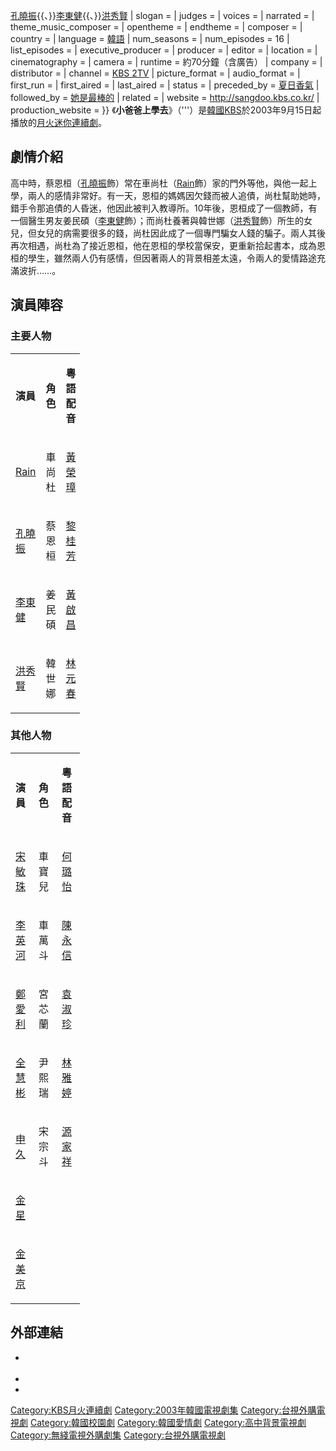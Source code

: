 {{Infobox Television
| show_name            = 小爸爸上學去
| original_name        = {{lang|ko|상두야 학교가자}}
| image                = [[File:SangDoo_Lets_Go_To_School.jpg|250px]]
| caption              = 
| show_name_2          = 
| genre                = 
| format               = 
| creator              = 
| developer            = 
| writer               = [[李慶熙|李慶熙]]
| director             = [[李亨民|李亨民]]
| creative_director    = 
| presenter            = 
| starring             = [[Rain|Rain]]{{、}}[[孔曉振|孔曉振]]{{、}}[[李東健|李東健]]{{、}}[[洪秀賢|洪秀賢]]
| slogan               = 
| judges               = 
| voices               = 
| narrated             = 
| theme_music_composer = 
| opentheme            = 
| endtheme             = 
| composer             = 
| country              = {{ROK}}
| language             = [[韓語|韓語]]
| num_seasons          = <!-- or num_series -->
| num_episodes         = 16
| list_episodes        = 
| executive_producer   = 
| producer             = 
| editor               = 
| location             = 
| cinematography       = 
| camera               = 
| runtime              = 約70分鐘（含廣告）
| company              = 
| distributor          = 
| channel              = [[KBS第2頻道|KBS 2TV]]
| picture_format       = 
| audio_format         = 
| first_run            = {{ROK}}
| first_aired          = {{start date|2003|9|15}}
| last_aired           = {{end date|2003|11|4}}
| status               = 
| preceded_by          = [[夏日香氣|夏日香氣]]
| followed_by          = [[她是最棒的|她是最棒的]]
| related              = 
| website              = http://sangdoo.kbs.co.kr/
| production_website   = 
}}
《'''小爸爸上學去'''》（{{lang-ko|'''상두야 학교가자}}'''）是[[韓國|韓國]][[韓國放送公社|KBS]]於2003年9月15日起播放的[[KBS月火迷你連續劇|月火迷你連續劇]]。

==劇情介紹==
高中時，蔡恩桓（[[孔曉振|孔曉振]]飾）常在車尚杜（[[Rain|Rain]]飾）家的門外等他，與他一起上學，兩人的感情非常好。有一天，恩桓的媽媽因欠錢而被人追債，尚杜幫助她時，錯手令那追債的人昏迷，他因此被判入教導所。10年後，恩桓成了一個教師，有一個醫生男友姜民碩（[[李東健|李東健]]飾）；而尚杜養著與韓世娜（[[洪秀賢|洪秀賢]]飾）所生的女兒，但女兒的病需要很多的錢，尚杜因此成了一個專門騙女人錢的騙子。兩人其後再次相遇，尚杜為了接近恩桓，他在恩桓的學校當保安，更重新拾起書本，成為恩桓的學生，雖然兩人仍有感情，但因著兩人的背景相差太遠，令兩人的愛情路途充滿波折……。

== 演員陣容 ==
=== 主要人物 ===
{|class="wikitable" width="60%"
|- style="background:cornflowerblue; color:white" align=center
| width="12%"|'''演員'''||width="12%"|'''角色'''||width="12%"|'''粵語配音'''
|-align=center
|[[Rain|Rain]] || 車尚杜 || [[黃榮璋|黃榮璋]]
|-align=center
|[[孔曉振|孔曉振]] || 蔡恩桓 || [[黎桂芳|黎桂芳]]
|-align=center
|[[李東健|李東健]] || 姜民碩 || [[黃啟昌|黃啟昌]]
|-align=center
|[[洪秀賢|洪秀賢]] || 韓世娜 || [[林元春|林元春]]
|}
=== 其他人物 ===
{|class="wikitable" width="60%"
|- style="background:cornflowerblue; color:white" align=center
| width="12%"|'''演員'''||width="12%"|'''角色'''||width="12%"|'''粵語配音'''
|-align=center
|[[宋敏珠|宋敏珠]] || 車寶兒 || [[何璐怡|何璐怡]]
|-align=center
|[[李英河|李英河]] || 車萬斗 || [[陳永信|陳永信]]
|-align=center
|[[鄭愛利|鄭愛利]] || 宮芯蘭 || [[袁淑珍|袁淑珍]]
|-align=center
|[[全慧彬|全慧彬]] || 尹熙瑞 || [[林雅婷|林雅婷]]
|-align=center
|[[申久|申久]] || 宋宗斗 || [[源家祥|源家祥]]
|-align=center
|[[宋昰昀|金星]]|| || 
|-align=center
|[[金美京|金美京]]|| || 
|}

==外部連結==
*{{official|http://sangdoo.kbs.co.kr/ |韓國KBS}} {{ko}}
*{{official|http://www.ttv.com.tw/drama/2005/School/index.htm |台灣台視}}{{zh-tw}}
*{{Official|https://web.archive.org/web/20050420234211/http://www.aziotv.tv/program/littlepapa/story.asp|台灣東風衛視}}{{zh-tw}}

{{電視節目的變遷
|電視台= {{KOR}} [[KBS第2頻道|KBS 2TV]]
|播放檔次= [[KBS月火迷你連續劇|月火劇]]
|節目名稱= 小爸爸上學去<br />（2003年9月15日 - 2003年11月4日）
|上一節目= [[夏日香氣|夏日香氣]]<br />（2003年7月7日 - 2003年9月8日）
|下一節目= [[她是最棒的|她是最棒的]]<br />（2003年11月10日 - 2004年1月13日）
}}

{{KBS月火迷你連續劇}}
{{DEFAULTSORT:Sangduya, haggyogaja}}
[[Category:KBS月火連續劇|Category:KBS月火連續劇]]
[[Category:2003年韓國電視劇集|Category:2003年韓國電視劇集]]
[[Category:台視外購電視劇|Category:台視外購電視劇]]
[[Category:韓國校園劇|Category:韓國校園劇]]
[[Category:韓國愛情劇|Category:韓國愛情劇]]
[[Category:高中背景電視劇|Category:高中背景電視劇]]
[[Category:無綫電視外購劇集|Category:無綫電視外購劇集]]
[[Category:台視外購電視劇|Category:台視外購電視劇]]